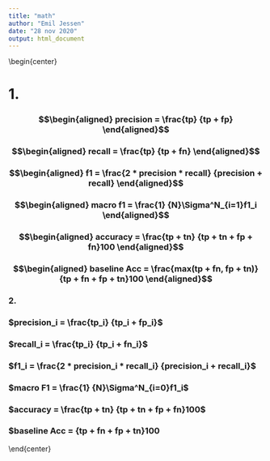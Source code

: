 ```yaml
---
title: "math"
author: "Emil Jessen"
date: "28 nov 2020"
output: html_document
---
```


\begin{center}

# 1.

### $$\begin{aligned}
precision = \frac{tp} {tp + fp}
\end{aligned}$$

### $$\begin{aligned}
recall = \frac{tp} {tp + fn}
\end{aligned}$$

### $$\begin{aligned}
f1 = \frac{2 * precision * recall} {precision + recall}
\end{aligned}$$

### $$\begin{aligned}
macro  f1 = \frac{1} {N}\Sigma^N_{i=1}f1_i
\end{aligned}$$

### $$\begin{aligned}
accuracy = \frac{tp + tn} {tp + tn + fp + fn}100
\end{aligned}$$

### $$\begin{aligned}
baseline Acc = \frac{max(tp + fn, fp + tn)} {tp + fn + fp + tn}100
\end{aligned}$$










### 2.

### $precision_i = \frac{tp_i} {tp_i + fp_i}$

### $recall_i = \frac{tp_i} {tp_i + fn_i}$

### $f1_i = \frac{2 * precision_i * recall_i} {precision_i + recall_i}$

### $macro F1 = \frac{1} {N}\Sigma^N_{i=0}f1_i$

### $accuracy = \frac{tp + tn} {tp + tn + fp + fn}100$

### $baseline Acc = \frac{max(tp + fn, fp + tn)} {tp + fn + fp + tn}100

\end{center}